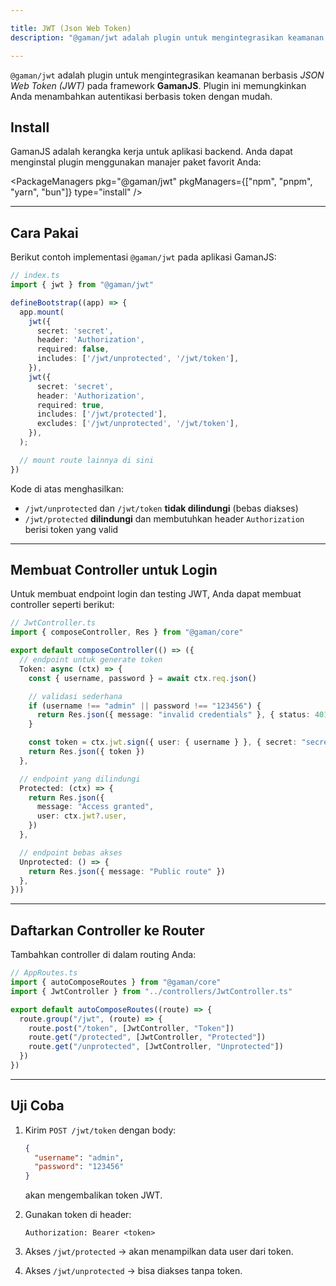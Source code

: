 ```yaml
---

title: JWT (Json Web Token)
description: "@gaman/jwt adalah plugin untuk mengintegrasikan keamanan berbasis JWT token pada framework *GamanJS*"

---
```


`@gaman/jwt` adalah plugin untuk mengintegrasikan keamanan berbasis *JSON Web Token (JWT)* pada framework **GamanJS**.
Plugin ini memungkinkan Anda menambahkan autentikasi berbasis token dengan mudah.

## Install


GamanJS adalah kerangka kerja untuk aplikasi backend. Anda dapat menginstal plugin menggunakan manajer paket favorit Anda:

<PackageManagers
pkg="@gaman/jwt"
pkgManagers={["npm", "pnpm", "yarn", "bun"]}
type="install"
/>

---

## Cara Pakai

Berikut contoh implementasi `@gaman/jwt` pada aplikasi GamanJS:

```ts
// index.ts
import { jwt } from "@gaman/jwt"

defineBootstrap((app) => {
  app.mount(
    jwt({
      secret: 'secret',
      header: 'Authorization',
      required: false,
      includes: ['/jwt/unprotected', '/jwt/token'],
    }),
    jwt({
      secret: 'secret',
      header: 'Authorization',
      required: true,
      includes: ['/jwt/protected'],
      excludes: ['/jwt/unprotected', '/jwt/token'],
    }),
  );

  // mount route lainnya di sini
})
```

Kode di atas menghasilkan:

* `/jwt/unprotected` dan `/jwt/token` **tidak dilindungi** (bebas diakses)
* `/jwt/protected` **dilindungi** dan membutuhkan header `Authorization` berisi token yang valid

---

## Membuat Controller untuk Login

Untuk membuat endpoint login dan testing JWT, Anda dapat membuat controller seperti berikut:

```ts
// JwtController.ts
import { composeController, Res } from "@gaman/core"

export default composeController(() => ({
  // endpoint untuk generate token
  Token: async (ctx) => {
    const { username, password } = await ctx.req.json()

    // validasi sederhana
    if (username !== "admin" || password !== "123456") {
      return Res.json({ message: "invalid credentials" }, { status: 401 })
    }

    const token = ctx.jwt.sign({ user: { username } }, { secret: "secret", expiresIn: "1h" })
    return Res.json({ token })
  },

  // endpoint yang dilindungi
  Protected: (ctx) => {
    return Res.json({
      message: "Access granted",
      user: ctx.jwt?.user,
    })
  },

  // endpoint bebas akses
  Unprotected: () => {
    return Res.json({ message: "Public route" })
  },
}))
```

---

## Daftarkan Controller ke Router

Tambahkan controller di dalam routing Anda:

```ts
// AppRoutes.ts
import { autoComposeRoutes } from "@gaman/core"
import { JwtController } from "../controllers/JwtController.ts"

export default autoComposeRoutes((route) => {
  route.group("/jwt", (route) => {
    route.post("/token", [JwtController, "Token"])
    route.get("/protected", [JwtController, "Protected"])
    route.get("/unprotected", [JwtController, "Unprotected"])
  })
})
```

---

## Uji Coba

1. Kirim `POST /jwt/token` dengan body:

   ```json
   {
     "username": "admin",
     "password": "123456"
   }
   ```

   akan mengembalikan token JWT.

2. Gunakan token di header:
   ```
   Authorization: Bearer <token>
   ```

3. Akses `/jwt/protected` → akan menampilkan data user dari token.
4. Akses `/jwt/unprotected` → bisa diakses tanpa token.
